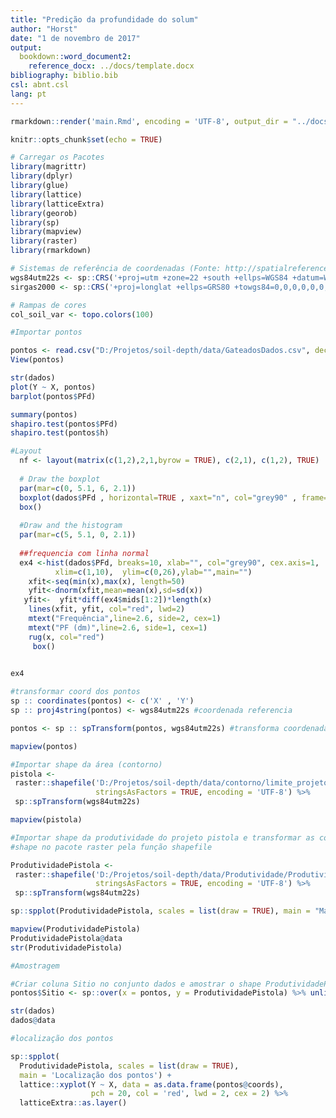 ```yaml
---
title: "Predição da profundidade do solum"
author: "Horst"
date: "1 de novembro de 2017"
output:
  bookdown::word_document2:
    reference_docx: ../docs/template.docx
bibliography: biblio.bib
csl: abnt.csl
lang: pt
---
```


```r
rmarkdown::render('main.Rmd', encoding = 'UTF-8', output_dir = "../docs")
```

```r
knitr::opts_chunk$set(echo = TRUE)
```

```r
# Carregar os Pacotes
library(magrittr)
library(dplyr)
library(glue)
library(lattice)
library(latticeExtra)
library(georob)
library(sp)
library(mapview)
library(raster)
library(rmarkdown)

# Sistemas de referência de coordenadas (Fonte: http://spatialreference.org/ref/epsg/)
wgs84utm22s <- sp::CRS('+proj=utm +zone=22 +south +ellps=WGS84 +datum=WGS84 +units=m +no_defs')
sirgas2000 <- sp::CRS('+proj=longlat +ellps=GRS80 +towgs84=0,0,0,0,0,0,0 +no_defs')

# Rampas de cores
col_soil_var <- topo.colors(100)
```

```r
#Importar pontos

pontos <- read.csv("D:/Projetos/soil-depth/data/GateadosDados.csv", dec = ".", sep= ";", stringsAsFactors = FALSE)
View(pontos)

```

```r
str(dados)
plot(Y ~ X, pontos)
barplot(pontos$PFd)

summary(pontos)
shapiro.test(pontos$PFd)
shapiro.test(pontos$h)
```

```r
#Layout
  nf <- layout(matrix(c(1,2),2,1,byrow = TRUE), c(2,1), c(1,2), TRUE)
  
  # Draw the boxplot 
  par(mar=c(0, 5.1, 6, 2.1))
  boxplot(dados$PFd , horizontal=TRUE , xaxt="n", col="grey90" , frame=F)
  box()
  
  #Draw and the histogram 
  par(mar=c(5, 5.1, 0, 2.1))
  
  ##frequencia com linha normal
  ex4 <-hist(dados$PFd, breaks=10, xlab="", col="grey90", cex.axis=1,
          xlim=c(1,10),  ylim=c(0,26),ylab="",main="") 
    xfit<-seq(min(x),max(x), length=50) 
    yfit<-dnorm(xfit,mean=mean(x),sd=sd(x)) 
   yfit<-  yfit*diff(ex4$mids[1:2])*length(x) 
    lines(xfit, yfit, col="red", lwd=2) 
    mtext("Frequência",line=2.6, side=2, cex=1) 
    mtext("PF (dm)",line=2.6, side=1, cex=1) 
    rug(x, col="red")
     box()
     

ex4

```

```r
#transformar coord dos pontos
sp :: coordinates(pontos) <- c('X' , 'Y')
sp :: proj4string(pontos) <- wgs84utm22s #coordenada referencia

pontos <- sp :: spTransform(pontos, wgs84utm22s) #transforma coordenada para wgs84

mapview(pontos)
```


```r
#Importar shape da área (contorno)
pistola <- 
 raster::shapefile('D:/Projetos/soil-depth/data/contorno/limite_projeto.shp',
                   stringsAsFactors = TRUE, encoding = 'UTF-8') %>%
 sp::spTransform(wgs84utm22s)

mapview(pistola)
```

```r
#Importar shape da produtividade do projeto pistola e transformar as coordenadas
#shape no pacote raster pela função shapefile

ProdutividadePistola <- 
 raster::shapefile('D:/Projetos/soil-depth/data/Produtividade/ProdutividadePistola.shp',
                   stringsAsFactors = TRUE, encoding = 'UTF-8') %>%
 sp::spTransform(wgs84utm22s)

sp::spplot(ProdutividadePistola, scales = list(draw = TRUE), main = "Mapa Sítio")

mapview(ProdutividadePistola)
ProdutividadePistola@data
str(ProdutividadePistola)

```

```r
#Amostragem

#Criar coluna Sitio no conjunto dados e amostrar o shape ProdutividadePistola nos 102 pontos
pontos$Sitio <- sp::over(x = pontos, y = ProdutividadePistola) %>% unlist()

str(dados)
dados@data

```

```r
#localização dos pontos

sp::spplot(
  ProdutividadePistola, scales = list(draw = TRUE),
  main = 'Localização dos pontos') +
  lattice::xyplot(Y ~ X, data = as.data.frame(pontos@coords),
                  pch = 20, col = 'red', lwd = 2, cex = 2) %>%
  latticeExtra::as.layer()
```




###########################################



